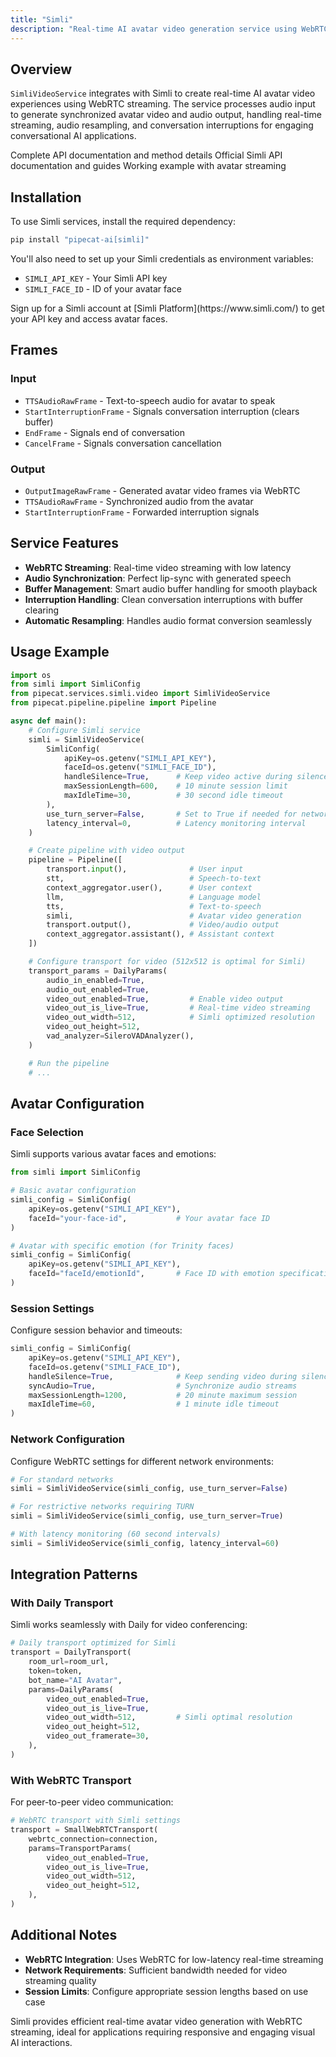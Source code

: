 ```yaml
---
title: "Simli"
description: "Real-time AI avatar video generation service using WebRTC streaming"
---
```


## Overview

`SimliVideoService` integrates with Simli to create real-time AI avatar video experiences using WebRTC streaming. The service processes audio input to generate synchronized avatar video and audio output, handling real-time streaming, audio resampling, and conversation interruptions for engaging conversational AI applications.

<CardGroup cols={3}>
  <Card
    title="API Reference"
    icon="code"
    href="https://reference-server.pipecat.ai/en/latest/api/pipecat.services.simli.video.html"
  >
    Complete API documentation and method details
  </Card>
  <Card title="Simli Docs" icon="book" href="https://docs.simli.com/overview">
    Official Simli API documentation and guides
  </Card>
  <Card
    title="Example Code"
    icon="play"
    href="https://github.com/pipecat-ai/pipecat/blob/main/examples/foundational/27-simli-layer.py"
  >
    Working example with avatar streaming
  </Card>
</CardGroup>

## Installation

To use Simli services, install the required dependency:

```bash
pip install "pipecat-ai[simli]"
```

You'll also need to set up your Simli credentials as environment variables:

- `SIMLI_API_KEY` - Your Simli API key
- `SIMLI_FACE_ID` - ID of your avatar face

<Tip>
  Sign up for a Simli account at [Simli Platform](https://www.simli.com/) to get
  your API key and access avatar faces.
</Tip>

## Frames

### Input

- `TTSAudioRawFrame` - Text-to-speech audio for avatar to speak
- `StartInterruptionFrame` - Signals conversation interruption (clears buffer)
- `EndFrame` - Signals end of conversation
- `CancelFrame` - Signals conversation cancellation

### Output

- `OutputImageRawFrame` - Generated avatar video frames via WebRTC
- `TTSAudioRawFrame` - Synchronized audio from the avatar
- `StartInterruptionFrame` - Forwarded interruption signals

## Service Features

- **WebRTC Streaming**: Real-time video streaming with low latency
- **Audio Synchronization**: Perfect lip-sync with generated speech
- **Buffer Management**: Smart audio buffer handling for smooth playback
- **Interruption Handling**: Clean conversation interruptions with buffer clearing
- **Automatic Resampling**: Handles audio format conversion seamlessly

## Usage Example

```python
import os
from simli import SimliConfig
from pipecat.services.simli.video import SimliVideoService
from pipecat.pipeline.pipeline import Pipeline

async def main():
    # Configure Simli service
    simli = SimliVideoService(
        SimliConfig(
            apiKey=os.getenv("SIMLI_API_KEY"),
            faceId=os.getenv("SIMLI_FACE_ID"),
            handleSilence=True,      # Keep video active during silence
            maxSessionLength=600,    # 10 minute session limit
            maxIdleTime=30,          # 30 second idle timeout
        ),
        use_turn_server=False,       # Set to True if needed for network
        latency_interval=0,          # Latency monitoring interval
    )

    # Create pipeline with video output
    pipeline = Pipeline([
        transport.input(),              # User input
        stt,                            # Speech-to-text
        context_aggregator.user(),      # User context
        llm,                            # Language model
        tts,                            # Text-to-speech
        simli,                          # Avatar video generation
        transport.output(),             # Video/audio output
        context_aggregator.assistant(), # Assistant context
    ])

    # Configure transport for video (512x512 is optimal for Simli)
    transport_params = DailyParams(
        audio_in_enabled=True,
        audio_out_enabled=True,
        video_out_enabled=True,         # Enable video output
        video_out_is_live=True,         # Real-time video streaming
        video_out_width=512,            # Simli optimized resolution
        video_out_height=512,
        vad_analyzer=SileroVADAnalyzer(),
    )

    # Run the pipeline
    # ...
```

## Avatar Configuration

### Face Selection

Simli supports various avatar faces and emotions:

```python
from simli import SimliConfig

# Basic avatar configuration
simli_config = SimliConfig(
    apiKey=os.getenv("SIMLI_API_KEY"),
    faceId="your-face-id",           # Your avatar face ID
)

# Avatar with specific emotion (for Trinity faces)
simli_config = SimliConfig(
    apiKey=os.getenv("SIMLI_API_KEY"),
    faceId="faceId/emotionId",       # Face ID with emotion specification
)
```

### Session Settings

Configure session behavior and timeouts:

```python
simli_config = SimliConfig(
    apiKey=os.getenv("SIMLI_API_KEY"),
    faceId=os.getenv("SIMLI_FACE_ID"),
    handleSilence=True,              # Keep sending video during silence
    syncAudio=True,                  # Synchronize audio streams
    maxSessionLength=1200,           # 20 minute maximum session
    maxIdleTime=60,                  # 1 minute idle timeout
)
```

### Network Configuration

Configure WebRTC settings for different network environments:

```python
# For standard networks
simli = SimliVideoService(simli_config, use_turn_server=False)

# For restrictive networks requiring TURN
simli = SimliVideoService(simli_config, use_turn_server=True)

# With latency monitoring (60 second intervals)
simli = SimliVideoService(simli_config, latency_interval=60)
```

## Integration Patterns

### With Daily Transport

Simli works seamlessly with Daily for video conferencing:

```python
# Daily transport optimized for Simli
transport = DailyTransport(
    room_url=room_url,
    token=token,
    bot_name="AI Avatar",
    params=DailyParams(
        video_out_enabled=True,
        video_out_is_live=True,
        video_out_width=512,         # Simli optimal resolution
        video_out_height=512,
        video_out_framerate=30,
    ),
)
```

### With WebRTC Transport

For peer-to-peer video communication:

```python
# WebRTC transport with Simli settings
transport = SmallWebRTCTransport(
    webrtc_connection=connection,
    params=TransportParams(
        video_out_enabled=True,
        video_out_is_live=True,
        video_out_width=512,
        video_out_height=512,
    ),
)
```

## Additional Notes

- **WebRTC Integration**: Uses WebRTC for low-latency real-time streaming
- **Network Requirements**: Sufficient bandwidth needed for video streaming quality
- **Session Limits**: Configure appropriate session lengths based on use case

Simli provides efficient real-time avatar video generation with WebRTC streaming, ideal for applications requiring responsive and engaging visual AI interactions.
